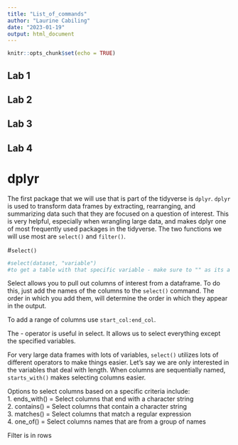 ```yaml
---
title: "List_of_commands"
author: "Laurine Cabiling"
date: "2023-01-19"
output: html_document
---
```


```r
knitr::opts_chunk$set(echo = TRUE)
```

## Lab 1 

## Lab 2

## Lab 3 

## Lab 4 

# dplyr
The first package that we will use that is part of the tidyverse is `dplyr`. `dplyr` is used to transform data frames by extracting, rearranging, and summarizing data such that they are focused on a question of interest. This is very helpful,  especially when wrangling large data, and makes dplyr one of most frequently used packages in the tidyverse. The two functions we will use most are `select()` and `filter()`.

#`select()`
```r
#select(dataset, "variable")
#to get a table with that specific variable - make sure to "" as its a variable and not a character 
```
Select allows you to pull out columns of interest from a dataframe. To do this, just add the names of the columns to the `select()` command. The order in which you add them, will determine the order in which they appear in the output.

To add a range of columns use `start_col:end_col`.

The - operator is useful in select. It allows us to select everything except the specified variables.

For very large data frames with lots of variables, `select()` utilizes lots of different operators to make things easier. Let's say we are only interested in the variables that deal with length.
When columns are sequentially named, `starts_with()` makes selecting columns easier.

Options to select columns based on a specific criteria include:  
1. ends_with() = Select columns that end with a character string  
2. contains() = Select columns that contain a character string  
3. matches() = Select columns that match a regular expression  
4. one_of() = Select columns names that are from a group of names 

Filter is in rows 
